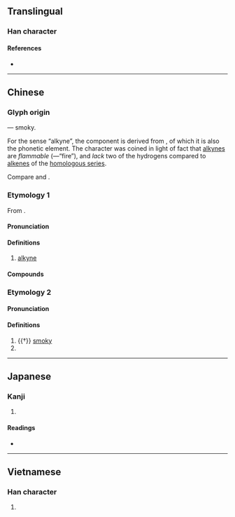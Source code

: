 {{also|耿}}
{{character info/new}}
==Translingual==

===Han character===
{{Han char|rn=86|rad=火|as=04|sn=8|four=95830|canj=FDK,XFDK|ids=⿰火夬}}

====References====
* {{Han ref|kx=0667.190|dkj=18917|dj=1076.270|hdz=32194.030|uh=7094|ud=28820|bh=CD50|bd=52560}}

----

==Chinese==
{{zh-forms}}
{{zh-wp}}

===Glyph origin===
{{Han etym}}
{{Han compound|火|夬|ls=psc|c1=s|c2=p|t1=fire}} ― smoky.

For the sense “alkyne”, the {{zh-l|*夬}} component is derived from {{zh-l|缺|to lack}}, of which it is also the phonetic element. The character was coined in light of fact that [[alkyne]]s are ''flammable'' ({{zh-l|火}}―“fire”), and ''lack'' two of the hydrogens compared to [[alkene]]s of the [[homologous series]].

Compare {{zh-l|烷}} and {{zh-l|烯}}.

===Etymology 1===
From {{zh-l|缺}}.

====Pronunciation====
{{zh-pron
|m=炔
|c=kyut3
|cat=n
}}

====Definitions====
{{zh-hanzi}}

# {{zh-div|烴}} {{lb|zh|organic compound}} [[alkyne]]

====Compounds====
{{zh-der|乙炔|丙炔|丁炔|炔烴|炔鍵|丁二炔|苯乙炔}}

===Etymology 2===

====Pronunciation====
{{zh-pron
|m=guì
|c=gai3
|mc=y
|oc=y
|cat=a,pn
}}

====Definitions====
{{zh-hanzi}}

# {{†}} [[smoky]]
# {{surname|zh}}

----

==Japanese==

===Kanji===
{{ja-kanji|grade=|rs=火04}}

# {{rfdef|ja|sort=火04}}

====Readings====
* {{ja-readings|on=[[けい]] (kei), [[け]] (ke), [[けつ]] (ketsu), [[けち]] (kechi)|kun=}}

----

==Vietnamese==

===Han character===
{{vi-readings|rs=火04| hanviet = khuyết}}

# {{rfdef|vi|sort=火04}}